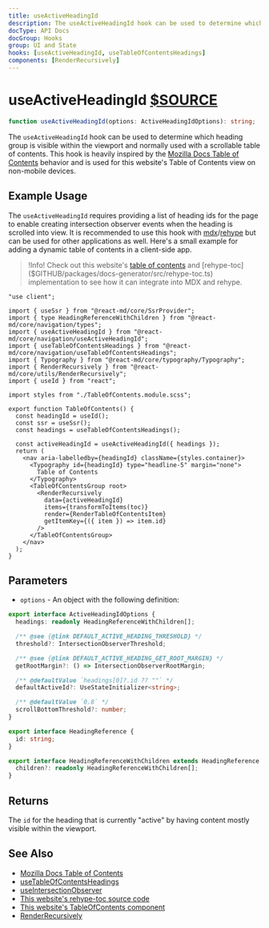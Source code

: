 ```yaml
---
title: useActiveHeadingId
description: The useActiveHeadingId hook can be used to determine which heading group is visible within the viewport and normally used with a scrollable table of contents. This hook is heavily inspired by the Mozilla Docs Table of Contents behavior and is used for this website's Table of Contents view on non-mobile devices.
docType: API Docs
docGroup: Hooks
group: UI and State
hooks: [useActiveHeadingId, useTableOfContentsHeadings]
components: [RenderRecursively]
---
```


# useActiveHeadingId [$SOURCE](packages/core/src/navigation/useActiveHeadingId.ts)

```ts disableTransform
function useActiveHeadingId(options: ActiveHeadingIdOptions): string;
```

The `useActiveHeadingId` hook can be used to determine which heading group is
visible within the viewport and normally used with a scrollable table of
contents. This hook is heavily inspired by the
[Mozilla Docs Table of Contents](https://github.com/mdn/yari/blob/231d6aab8f1c8efe159d268c261446c5b7ae12d9/client/src/document/hooks.ts#L171)
behavior and is used for this website's Table of Contents view on non-mobile devices.

## Example Usage

The `useActiveHeadingId` requires providing a list of heading ids for the page
to enable creating intersection observer events when the heading is scrolled
into view. It is recommended to use this hook with
[mdx](https://mdxjs.com/)/[rehype](https://github.com/rehypejs/rehype) but can be
used for other applications as well. Here's a small example for adding a
dynamic table of contents in a client-side app.

> !Info! Check out this website's
> [table of contents]($GITHUB/apps/docs/src/components/TableOfContents/TableOfContents.tsx)
> and [rehype-toc]($GITHUB/packages/docs-generator/src/rehype-toc.ts)
> implementation to see how it can integrate into MDX and rehype.

```tsx
"use client";

import { useSsr } from "@react-md/core/SsrProvider";
import { type HeadingReferenceWithChildren } from "@react-md/core/navigation/types";
import { useActiveHeadingId } from "@react-md/core/navigation/useActiveHeadingId";
import { useTableOfContentsHeadings } from "@react-md/core/navigation/useTableOfContentsHeadings";
import { Typography } from "@react-md/core/typography/Typography";
import { RenderRecursively } from "@react-md/core/utils/RenderRecursively";
import { useId } from "react";

import styles from "./TableOfContents.module.scss";

export function TableOfContents() {
  const headingId = useId();
  const ssr = useSsr();
  const headings = useTableOfContentsHeadings();

  const activeHeadingId = useActiveHeadingId({ headings });
  return (
    <nav aria-labelledby={headingId} className={styles.container}>
      <Typography id={headingId} type="headline-5" margin="none">
        Table of Contents
      </Typography>
      <TableOfContentsGroup root>
        <RenderRecursively
          data={activeHeadingId}
          items={transformToItems(toc)}
          render={RenderTableOfContentsItem}
          getItemKey={({ item }) => item.id}
        />
      </TableOfContentsGroup>
    </nav>
  );
}
```

## Parameters

- `options` - An object with the following definition:

```ts disableTransform
export interface ActiveHeadingIdOptions {
  headings: readonly HeadingReferenceWithChildren[];

  /** @see {@link DEFAULT_ACTIVE_HEADING_THRESHOLD} */
  threshold?: IntersectionObserverThreshold;

  /** @see {@link DEFAULT_ACTIVE_HEADING_GET_ROOT_MARGIN} */
  getRootMargin?: () => IntersectionObserverRootMargin;

  /** @defaultValue `headings[0]?.id ?? ""` */
  defaultActiveId?: UseStateInitializer<string>;

  /** @defaultValue `0.8` */
  scrollBottomThreshold?: number;
}

export interface HeadingReference {
  id: string;
}

export interface HeadingReferenceWithChildren extends HeadingReference {
  children?: readonly HeadingReferenceWithChildren[];
}
```

## Returns

The `id` for the heading that is currently "active" by having content mostly visible within the viewport.

## See Also

- [Mozilla Docs Table of Contents](https://github.com/mdn/yari/blob/231d6aab8f1c8efe159d268c261446c5b7ae12d9/client/src/document/hooks.ts#L171)
- [useTableOfContentsHeadings](./use-table-of-contents-headings)
- [useIntersectionObserver](./use-intersection-observer)
- [This website's rehype-toc source code]($GITHUB/packages/docs-generator/src/rehype-toc.ts)
- [This website's TableOfContents component]($GITHUB/apps/docs/src/components/TableOfContents/TableOfContents.tsx)
- [RenderRecursively](/components/render-recursively)
